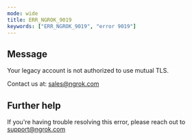 ```yaml
---
mode: wide
title: ERR_NGROK_9019
keywords: ["ERR_NGROK_9019", "error 9019"]
---
```


## Message

Your legacy account is not authorized to use mutual TLS.

Contact us at: sales@ngrok.com

## Further help

If you're having trouble resolving this error, please reach out to [support@ngrok.com](mailto:support@ngrok.com?subject=Help%20with%20ERR_NGROK_9019)
